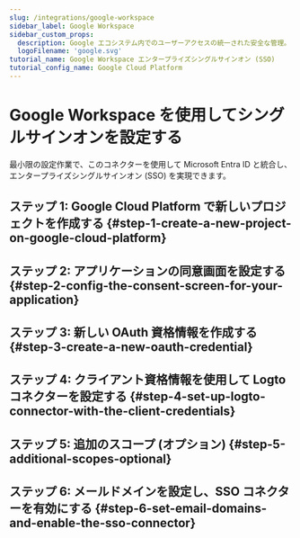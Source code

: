 ```yaml
---
slug: /integrations/google-workspace
sidebar_label: Google Workspace
sidebar_custom_props:
  description: Google エコシステム内でのユーザーアクセスの統一された安全な管理。
  logoFilename: 'google.svg'
tutorial_name: Google Workspace エンタープライズシングルサインオン (SSO)
tutorial_config_name: Google Cloud Platform
---
```




# Google Workspace を使用してシングルサインオンを設定する

最小限の設定作業で、このコネクターを使用して Microsoft Entra ID と統合し、エンタープライズシングルサインオン (SSO) を実現できます。

<GuideTip />

## ステップ 1: Google Cloud Platform で新しいプロジェクトを作成する \{#step-1-create-a-new-project-on-google-cloud-platform}

<Step1 />

## ステップ 2: アプリケーションの同意画面を設定する \{#step-2-config-the-consent-screen-for-your-application}

<Step2 />

## ステップ 3: 新しい OAuth 資格情報を作成する \{#step-3-create-a-new-oauth-credential}

<Step3 />

## ステップ 4: クライアント資格情報を使用して Logto コネクターを設定する \{#step-4-set-up-logto-connector-with-the-client-credentials}

<Step4 />

## ステップ 5: 追加のスコープ (オプション) \{#step-5-additional-scopes-optional}

<Step5 />

## ステップ 6: メールドメインを設定し、SSO コネクターを有効にする \{#step-6-set-email-domains-and-enable-the-sso-connector}

<Step6 />

